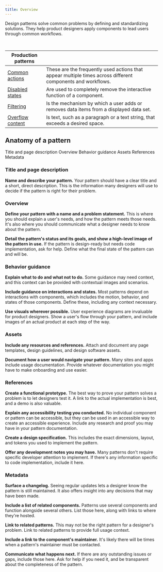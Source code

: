 ```yaml
---
title: Overview
---
```


<PageDescription>

Design patterns solve common problems by defining and standardizing solutions. They help product designers apply components to lead users through common workflows.

</PageDescription>

<br />

| Production patterns                            |                                                                                                             |
| ---------------------------------------------- | ----------------------------------------------------------------------------------------------------------- |
| [Common actions](/patterns/common-actions)     | These are the frequently used actions that appear multiple times across different components and workflows. |
| [Disabled states](/patterns/disabled-states)   | Are used to completely remove the interactive function of a component.                                      |
| [Filtering](/patterns/filtering)               | Is the mechanism by which a user adds or removes data items from a displayed data set.                      |
| [Overflow content](/patterns/overflow-content) | Is text, such as a paragraph or a text string, that exceeds a desired space.                                |

<!--

## About patterns

Patterns comprise common user flows and scenarios which are too complex to be encapsulated in a single component. Individual patterns often include two or more components from the system or apply to multiple components independently.

-->

## Anatomy of a pattern

<AnchorLinks small>
  <AnchorLink>Title and page description</AnchorLink>
  <AnchorLink>Overview</AnchorLink>
  <AnchorLink>Behavior guidance</AnchorLink>
  <AnchorLink>Assets</AnchorLink>
  <AnchorLink>References</AnchorLink>
  <AnchorLink>Metadata </AnchorLink>
</AnchorLinks>

### Title and page description

**Name and describe your pattern.** Your pattern should have a clear title and a short, direct description. This is the information many designers will use to decide if the pattern is right for their problem.

### Overview

**Define your pattern with a name and a problem statement.** This is where you should explain a user's needs, and how the pattern meets those needs. It's also where you should communicate what a designer needs to know about the pattern.

**Detail the pattern's status and its goals, and show a high-level image of the pattern in use.** If the pattern is design-ready but needs code implementation, ask for help. Define what the final state of the pattern can and will be.

### Behavior guidance

**Explain what to do and what not to do.** Some guidance may need context, and this context can be provided with contextual images and scenarios.

**Include guidance on interactions and states.** Most patterns depend on interactions with components, which includes the motion, behavior, and states of those components. Define these, including any context necessary.

**Use visuals wherever possible.** User experience diagrams are invaluable for product designers. Show a user's flow through your pattern, and include images of an actual product at each step of the way.

### Assets

**Include any resources and references.** Attach and document any page templates, design guidelines, and design software assets.

**Document how a user would navigate your pattern.** Many sites and apps include usage documentation. Provide whatever documentation you might have to make onboarding and use easier.

### References

**Create a functional prototype.** The best way to prove your pattern solves a problem is to let designers test it. A link to the actual implementation is best, and a demo is also valuable.

**Explain any accessibility testing you conducted.** No individual component or pattern can be accessible, but they can be used in an accessible way to create an accessible experience. Include any research and proof you may have in your pattern documentation.

**Create a design specification.** This includes the exact dimensions, layout, and tokens you used to implement the pattern.

**Offer any development notes you may have.** Many patterns don't require specific developer attention to implement. If there's any information specific to code implementation, include it here.

### Metadata 

**Surface a changelog.** Seeing regular updates lets a designer know the pattern is still maintained. It also offers insight into any decisions that may have been made.

**Include a list of related components.** Patterns use several components and function alongside several others. List those here, along with links to where they're hosted.

**Link to related patterns.** This may not be the right pattern for a designer's problem. Link to related patterns to provide full usage context.

**Include a link to the component's maintainer.** It's likely there will be times when a pattern's maintainer must be contacted.

**Communicate what happens next.** If there are any outstanding issues or gaps, include those here. Ask for help if you need it, and be transparent about the completeness of the pattern.
